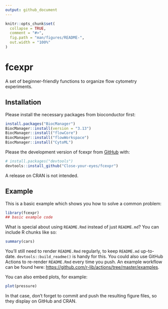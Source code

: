 ```yaml
---
output: github_document
---
```


<!-- README.md is generated from README.Rmd. Please edit that file -->

```r
knitr::opts_chunk$set(
  collapse = TRUE,
  comment = "#>",
  fig.path = "man/figures/README-",
  out.width = "100%"
)
```

# fcexpr

<!-- badges: start -->
<!-- badges: end -->

A set of beginner-friendly functions to organize flow cytometry experiments.

## Installation

Please install the necessary packages from bioconductor first:

``` r
install.packages("BiocManager")
BiocManager::install(version = "3.13")
BiocManager::install("flowCore")
BiocManager::install("flowWorkspace")
BiocManager::install("CytoML")
```

Please the development version of fcexpr from [GitHub](https://github.com/) with:

``` r
# install.packages("devtools")
devtools::install_github("Close-your-eyes/fcexpr")
```

A release on CRAN is not intended.

## Example

This is a basic example which shows you how to solve a common problem:

```r
library(fcexpr)
## basic example code
```

What is special about using `README.Rmd` instead of just `README.md`? You can include R chunks like so:

```r
summary(cars)
```

You'll still need to render `README.Rmd` regularly, to keep `README.md` up-to-date. `devtools::build_readme()` is handy for this. You could also use GitHub Actions to re-render `README.Rmd` every time you push. An example workflow can be found here: <https://github.com/r-lib/actions/tree/master/examples>.

You can also embed plots, for example:

```r
plot(pressure)
```

In that case, don't forget to commit and push the resulting figure files, so they display on GitHub and CRAN.
